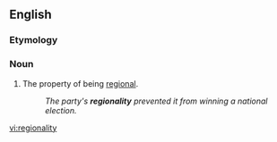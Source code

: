 ==English==

===Etymology===
{{suffix|en|regional|ity}}

===Noun===
{{en-noun|~|regionalities}}

# The property of being [[regional]].
#: ''The party's '''regionality''' prevented it from winning a national election.''

[[vi:regionality]]